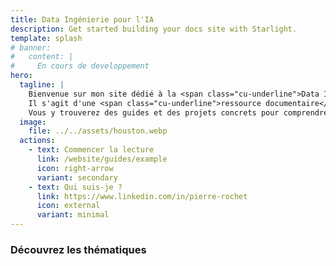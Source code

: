 ```yaml
---
title: Data Ingénierie pour l'IA
description: Get started building your docs site with Starlight.
template: splash
# banner:
#   content: |
#     En cours de developpement
hero:
  tagline: |
    Bienvenue sur mon site dédié à la <span class="cu-underline">Data Ingénierie et l'IA.</span>
    Il s'agit d'une <span class="cu-underline">ressource documentaire</span> où je partage mes connaissances et mes expériences.
    Vous y trouverez des guides et des projets concrets pour comprendre les techniques, outils et pratiques qui connectent le monde des données à celui de l'intelligence artificielle.
  image:
    file: ../../assets/houston.webp
  actions:
    - text: Commencer la lecture
      link: /website/guides/example
      icon: right-arrow
      variant: secondary
    - text: Qui suis-je ?
      link: https://www.linkedin.com/in/pierre-rochet
      icon: external
      variant: minimal
---
```



### Découvrez les thématiques

<CardGrid>
  <LinkCard
    href="#"
    title="SQL <span class='cu-badge'>à venir<span>"
    description="Guide pour apprendre le langage SQL à partir de zéro."
  ></LinkCard>
  <LinkCard
    href="/website/python/introduction"
    title="Python <span class='cu-badge'>developpement<span>"
    description="Guide pour apprendre la programmation Python à partir de zéro."
  ></LinkCard>
  <LinkCard
    href="#"
    title="Organisation des données <span class='cu-badge'>à venir<span>"
    description="Tour d'horizon des concepts fondamentaux liés à la modélisation et aux architectures de données."
  />
  <LinkCard
    href="#"
    title="Traitement des données <span class='cu-badge'>à venir<span>"
    description="Méthodes et outils pour la création de pipelines de données."
  />
  <LinkCard
    href="#"
    title="ML, LLM et IA Générative <span class='cu-badge'>à venir<span>"
    description="Introduction au Machine Learning, les grands modèles de langue et les outils pour l'IA moderne."
  />
  <LinkCard
    href="#"
    title="Cas d'usage et projets <span class='cu-badge'>à venir<span>"
    description="Mise en oeuvre de projets et de cas d'usage en Data et IA sur AWS."
  />
</CardGrid>
